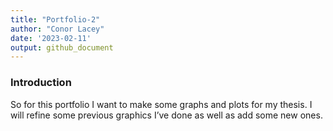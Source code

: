 ```yaml
---
title: "Portfolio-2"
author: "Conor Lacey"
date: '2023-02-11'
output: github_document
---
```



### Introduction

So for this portfolio I want to make some graphs and plots for my thesis. I will refine some previous graphics I've done as well as add some new ones. 

```r



```

